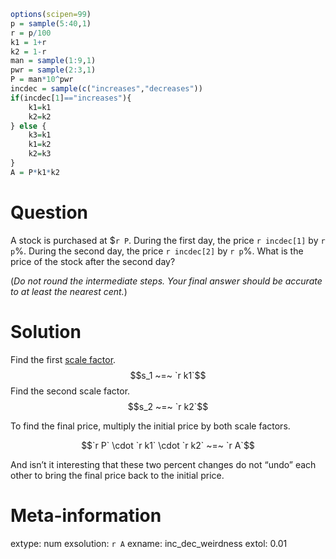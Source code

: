 ```r
options(scipen=99)
p = sample(5:40,1)
r = p/100
k1 = 1+r
k2 = 1-r
man = sample(1:9,1)
pwr = sample(2:3,1)
P = man*10^pwr
incdec = sample(c("increases","decreases"))
if(incdec[1]=="increases"){
    k1=k1
    k2=k2
} else {
    k3=k1
    k1=k2
    k2=k3
}
A = P*k1*k2

```

Question
========

A stock is purchased at $`r P`. During the first day, the price `r incdec[1]` by `r p`%. During the second day, the price `r incdec[2]` by `r p`%. What is the price of the stock after the second day?

(*Do not round the intermediate steps. Your final answer should be accurate to at least the nearest cent.*)

Solution
========

Find the first [scale factor](https://chadworley.github.io/a2/u17/slides_percent/slides_percent.html#(1)).
$$s_1 ~=~ `r k1`$$
Find the second scale factor.
$$s_2 ~=~ `r k2`$$

To find the final price, multiply the initial price by both scale factors.

$$`r P` \cdot `r k1` \cdot `r k2` ~=~ `r A`$$

And isn't it interesting that these two percent changes do not "undo" each other to bring the final price back to the initial price.


Meta-information
============
extype: num
exsolution: `r A`
exname: inc_dec_weirdness
extol: 0.01